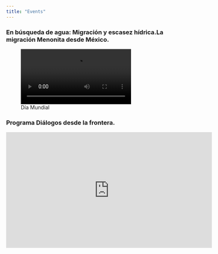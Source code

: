 ```yaml
---
title: "Events"
---
```


### En búsqueda de agua: Migración y escasez hídrica.La migración Menonita desde México. 



![Día Mundial](Presentacion_MTY.mp4)


### Programa Diálogos desde la frontera. 
<iframe width="560" height="315" src="https://www.youtube.com/embed/uJMiS4pNzQ4" frameborder="0" allow="accelerometer; autoplay; encrypted-media; gyroscope; picture-in-picture" allowfullscreen></iframe>

